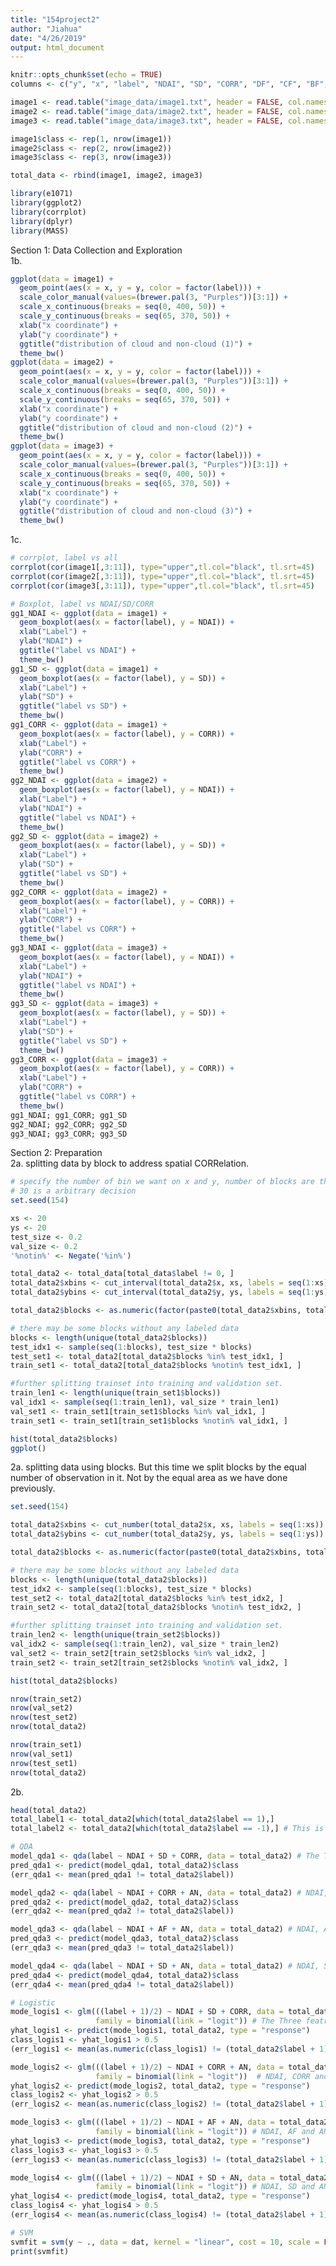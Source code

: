 ```yaml
---
title: "154project2"
author: "Jiahua"
date: "4/26/2019"
output: html_document
---
```


```r
knitr::opts_chunk$set(echo = TRUE)
columns <- c("y", "x", "label", "NDAI", "SD", "CORR", "DF", "CF", "BF", "AF", "AN")

image1 <- read.table("image_data/image1.txt", header = FALSE, col.names = columns)
image2 <- read.table("image_data/image2.txt", header = FALSE, col.names = columns)
image3 <- read.table("image_data/image3.txt", header = FALSE, col.names = columns)

image1$class <- rep(1, nrow(image1))
image2$class <- rep(2, nrow(image2))
image3$class <- rep(3, nrow(image3))

total_data <- rbind(image1, image2, image3)
```
    
```r
library(e1071)
library(ggplot2)
library(corrplot)
library(dplyr)
library(MASS)
```
    
Section 1: Data Collection and Exploration  
1b.  
```r
ggplot(data = image1) +
  geom_point(aes(x = x, y = y, color = factor(label))) +
  scale_color_manual(values=(brewer.pal(3, "Purples"))[3:1]) +
  scale_x_continuous(breaks = seq(0, 400, 50)) +
  scale_y_continuous(breaks = seq(65, 370, 50)) +
  xlab("x coordinate") +
  ylab("y coordinate") +
  ggtitle("distribution of cloud and non-cloud (1)") +
  theme_bw()
ggplot(data = image2) +
  geom_point(aes(x = x, y = y, color = factor(label))) +
  scale_color_manual(values=(brewer.pal(3, "Purples"))[3:1]) +
  scale_x_continuous(breaks = seq(0, 400, 50)) +
  scale_y_continuous(breaks = seq(65, 370, 50)) +
  xlab("x coordinate") +
  ylab("y coordinate") +
  ggtitle("distribution of cloud and non-cloud (2)") +
  theme_bw()
ggplot(data = image3) +
  geom_point(aes(x = x, y = y, color = factor(label))) +
  scale_color_manual(values=(brewer.pal(3, "Purples"))[3:1]) +
  scale_x_continuous(breaks = seq(0, 400, 50)) +
  scale_y_continuous(breaks = seq(65, 370, 50)) +
  xlab("x coordinate") +
  ylab("y coordinate") +
  ggtitle("distribution of cloud and non-cloud (3)") +
  theme_bw()
```

1c.
```r
# corrplot, label vs all
corrplot(cor(image1[,3:11]), type="upper",tl.col="black", tl.srt=45)
corrplot(cor(image2[,3:11]), type="upper",tl.col="black", tl.srt=45)
corrplot(cor(image3[,3:11]), type="upper",tl.col="black", tl.srt=45)

# Boxplot, label vs NDAI/SD/CORR
gg1_NDAI <- ggplot(data = image1) +
  geom_boxplot(aes(x = factor(label), y = NDAI)) +
  xlab("Label") +
  ylab("NDAI") +
  ggtitle("label vs NDAI") +
  theme_bw()
gg1_SD <- ggplot(data = image1) +
  geom_boxplot(aes(x = factor(label), y = SD)) +
  xlab("Label") +
  ylab("SD") +
  ggtitle("label vs SD") +
  theme_bw()
gg1_CORR <- ggplot(data = image1) +
  geom_boxplot(aes(x = factor(label), y = CORR)) +
  xlab("Label") +
  ylab("CORR") +
  ggtitle("label vs CORR") +
  theme_bw()
gg2_NDAI <- ggplot(data = image2) +
  geom_boxplot(aes(x = factor(label), y = NDAI)) +
  xlab("Label") +
  ylab("NDAI") +
  ggtitle("label vs NDAI") +
  theme_bw()
gg2_SD <- ggplot(data = image2) +
  geom_boxplot(aes(x = factor(label), y = SD)) +
  xlab("Label") +
  ylab("SD") +
  ggtitle("label vs SD") +
  theme_bw()
gg2_CORR <- ggplot(data = image2) +
  geom_boxplot(aes(x = factor(label), y = CORR)) +
  xlab("Label") +
  ylab("CORR") +
  ggtitle("label vs CORR") +
  theme_bw()
gg3_NDAI <- ggplot(data = image3) +
  geom_boxplot(aes(x = factor(label), y = NDAI)) +
  xlab("Label") +
  ylab("NDAI") +
  ggtitle("label vs NDAI") +
  theme_bw()
gg3_SD <- ggplot(data = image3) +
  geom_boxplot(aes(x = factor(label), y = SD)) +
  xlab("Label") +
  ylab("SD") +
  ggtitle("label vs SD") +
  theme_bw()
gg3_CORR <- ggplot(data = image3) +
  geom_boxplot(aes(x = factor(label), y = CORR)) +
  xlab("Label") +
  ylab("CORR") +
  ggtitle("label vs CORR") +
  theme_bw()
gg1_NDAI; gg1_CORR; gg1_SD
gg2_NDAI; gg2_CORR; gg2_SD
gg3_NDAI; gg3_CORR; gg3_SD

```

    
    
Section 2: Preparation   
2a. splitting data by block to address spatial CORRelation.         
```r
# specify the number of bin we want on x and y, number of blocks are thus xs * ys
# 30 is a arbitrary decision
set.seed(154)

xs <- 20
ys <- 20
test_size <- 0.2
val_size <- 0.2
'%notin%' <- Negate('%in%') 

total_data2 <- total_data[total_data$label != 0, ]
total_data2$xbins <- cut_interval(total_data2$x, xs, labels = seq(1:xs))
total_data2$ybins <- cut_interval(total_data2$y, ys, labels = seq(1:ys))

total_data2$blocks <- as.numeric(factor(paste0(total_data2$xbins, total_data2$ybins)))

# there may be some blocks without any labeled data
blocks <- length(unique(total_data2$blocks))
test_idx1 <- sample(seq(1:blocks), test_size * blocks)
test_set1 <- total_data2[total_data2$blocks %in% test_idx1, ]
train_set1 <- total_data2[total_data2$blocks %notin% test_idx1, ]

#further splitting trainset into training and validation set.
train_len1 <- length(unique(train_set1$blocks))
val_idx1 <- sample(seq(1:train_len1), val_size * train_len1)
val_set1 <- train_set1[train_set1$blocks %in% val_idx1, ]
train_set1 <- train_set1[train_set1$blocks %notin% val_idx1, ]

hist(total_data2$blocks)
ggplot()
```
        
2a. splitting data using blocks. But this time we split blocks by the equal number of observation in it. Not by the equal area as we have done previously.    
```r

set.seed(154)

total_data2$xbins <- cut_number(total_data2$x, xs, labels = seq(1:xs))
total_data2$ybins <- cut_number(total_data2$y, ys, labels = seq(1:ys))

total_data2$blocks <- as.numeric(factor(paste0(total_data2$xbins, total_data2$ybins)))

# there may be some blocks without any labeled data
blocks <- length(unique(total_data2$blocks))
test_idx2 <- sample(seq(1:blocks), test_size * blocks)
test_set2 <- total_data2[total_data2$blocks %in% test_idx2, ]
train_set2 <- total_data2[total_data2$blocks %notin% test_idx2, ]

#further splitting trainset into training and validation set.
train_len2 <- length(unique(train_set2$blocks))
val_idx2 <- sample(seq(1:train_len2), val_size * train_len2)
val_set2 <- train_set2[train_set2$blocks %in% val_idx2, ]
train_set2 <- train_set2[train_set2$blocks %notin% val_idx2, ]

hist(total_data2$blocks)
```
   

```r
nrow(train_set2)
nrow(val_set2)
nrow(test_set2)
nrow(total_data2)
```

```r
nrow(train_set1)
nrow(val_set1)
nrow(test_set1)
nrow(total_data2)
```

2b.
```r
head(total_data2)
total_label1 <- total_data2[which(total_data2$label == 1),]
total_label2 <- total_data2[which(total_data2$label == -1),] # This is label -1.

# QDA
model_qda1 <- qda(label ~ NDAI + SD + CORR, data = total_data2) # The Three featrures
pred_qda1 <- predict(model_qda1, total_data2)$class
(err_qda1 <- mean(pred_qda1 != total_data2$label))

model_qda2 <- qda(label ~ NDAI + CORR + AN, data = total_data2) # NDAI, CORR and AN. ------BEST
pred_qda2 <- predict(model_qda2, total_data2)$class
(err_qda2 <- mean(pred_qda2 != total_data2$label))

model_qda3 <- qda(label ~ NDAI + AF + AN, data = total_data2) # NDAI, AF and AN
pred_qda3 <- predict(model_qda3, total_data2)$class
(err_qda3 <- mean(pred_qda3 != total_data2$label))

model_qda4 <- qda(label ~ NDAI + SD + AN, data = total_data2) # NDAI, SD and AN
pred_qda4 <- predict(model_qda4, total_data2)$class
(err_qda4 <- mean(pred_qda4 != total_data2$label))

# Logistic
mode_logis1 <- glm(((label + 1)/2) ~ NDAI + SD + CORR, data = total_data2,
                   family = binomial(link = "logit")) # The Three featrures. ------BEST
yhat_logis1 <- predict(mode_logis1, total_data2, type = "response")
class_logis1 <- yhat_logis1 > 0.5
(err_logis1 <- mean(as.numeric(class_logis1) != (total_data2$label + 1)/2))

mode_logis2 <- glm(((label + 1)/2) ~ NDAI + CORR + AN, data = total_data2,
                   family = binomial(link = "logit"))  # NDAI, CORR and AN
yhat_logis2 <- predict(mode_logis2, total_data2, type = "response")
class_logis2 <- yhat_logis2 > 0.5
(err_logis2 <- mean(as.numeric(class_logis2) != (total_data2$label + 1)/2))

mode_logis3 <- glm(((label + 1)/2) ~ NDAI + AF + AN, data = total_data2,
                   family = binomial(link = "logit")) # NDAI, AF and AN
yhat_logis3 <- predict(mode_logis3, total_data2, type = "response")
class_logis3 <- yhat_logis3 > 0.5
(err_logis3 <- mean(as.numeric(class_logis3) != (total_data2$label + 1)/2))

mode_logis4 <- glm(((label + 1)/2) ~ NDAI + SD + AN, data = total_data2,
                   family = binomial(link = "logit")) # NDAI, SD and AN
yhat_logis4 <- predict(mode_logis4, total_data2, type = "response")
class_logis4 <- yhat_logis4 > 0.5
(err_logis4 <- mean(as.numeric(class_logis4) != (total_data2$label + 1)/2))

# SVM
svmfit = svm(y ~ ., data = dat, kernel = "linear", cost = 10, scale = FALSE)
print(svmfit)
```




